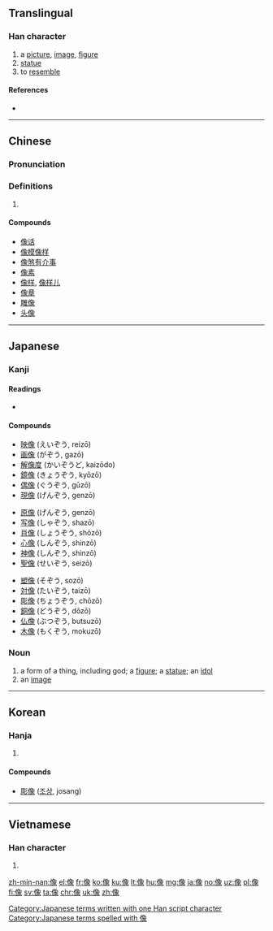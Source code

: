 {{also|象}}
==Translingual==
{{stroke order|strokes=13}}

===Han character===
{{Han char|rn=9|rad=人|as=12|sn=13|snj=14|four=2723<sub>2</sub>|canj=人弓日人 (ONAO)|ids=⿰[[亻]][[象]]}}

# a [[picture]], [[image]], [[figure]]
# [[statue]]
# to [[resemble]]

====References====
* {{Han ref|kx=0116.080|dkj=01084|dj=0247.200|hdz=10213.030|uh=50CF|ud=20687|bh=B9B3|bd=47539}}

----

==Chinese==
{{zh-forms}}

===Pronunciation===
{{zh-pron
|m=xiàng
|c=zoeng6
|h=pfs=chhiong/siong
|md=
|mn=chhiūⁿ
|w=
|mc=y
|oc=y
|cat=n
}}

===Definitions===
{{zh-hanzi}}

# {{rfdef|lang=zh}}

====Compounds====
* [[像话]]
* [[像模像样]]
* [[像煞有介事]]
* [[像素]]
* [[像样]], [[像样儿]]
* [[像章]]
* [[雕像]]
* [[头像]]

----

==Japanese==

===Kanji===
{{ja-kanji|grade=5|rs=人12}}

====Readings====
* {{ja-readings|goon=[[ぞう]] (zō)|kanon=[[しょう]] (shō)|kun=[[かたち]] (katachi), [[かたどる]] (katadoru)}}

====Compounds====
{{top3}}
* [[映像]] (えいぞう, reizō)
* [[画像]] (がぞう, gazō)
* [[解像度]] (かいぞうど, kaizōdo)
* [[鏡像]] (きょうぞう, kyōzō)
* [[偶像]] (ぐうぞう, gūzō)
* [[現像]] (げんぞう, genzō)
{{mid3}}
* [[原像]] (げんぞう, genzō)
* [[写像]] (しゃぞう, shazō)
* [[肖像]] (しょうぞう, shōzō)
* [[心像]] (しんぞう, shinzō)
* [[神像]] (しんぞう, shinzō)
* [[聖像]] (せいぞう, seizō)
{{mid3}}
* [[塑像]] (そぞう, sozō)
* [[対像]] (たいぞう, taizō)
* [[彫像]] (ちょうぞう, chōzō)
* [[銅像]] (どうぞう, dōzō)
* [[仏像]] (ぶつぞう, butsuzō)
* [[木像]] (もくぞう, mokuzō)
{{bottom}}

===Noun===
{{ja-noun|k|hira=ぞう|rom=zō|hidx=そう'}}

# a form of a thing, including god; a [[figure]]; a [[statue]]; an [[idol]]
# an [[image]]

[[Category:Japanese terms written with one Han script character]]
[[Category:Japanese terms spelled with 像]]

----

==Korean==

===Hanja===
{{ko-hanja|hangeul=상|eumhun= 형상|rv=sang|mr=sang|y=sang}}

# {{defn|lang=ko|sort=人12}}

====Compounds====
* [[彫像]] ([[조상]], josang)

----

==Vietnamese==

===Han character===
{{vi-hantu|[[tượng]]|rs=人12}}

# {{defn|lang=vi|sort=人12}}

[[zh-min-nan:像]]
[[el:像]]
[[fr:像]]
[[ko:像]]
[[ku:像]]
[[lt:像]]
[[hu:像]]
[[mg:像]]
[[ja:像]]
[[no:像]]
[[uz:像]]
[[pl:像]]
[[fi:像]]
[[sv:像]]
[[ta:像]]
[[chr:像]]
[[uk:像]]
[[zh:像]]